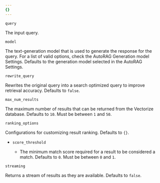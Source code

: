 ```yaml
---
{}
---
```



`query` <Type text="string" /> <MetaInfo text="required" />

The input query.

`model` <Type text="string" /> <MetaInfo text="optional" />

The text-generation model that is used to generate the response for the query. For a list of valid options, check the AutoRAG Generation model Settings. Defaults to the generation model selected in the AutoRAG Settings.

`rewrite_query` <Type text="boolean" /> <MetaInfo text="optional" />

Rewrites the original query into a search optimized query to improve retrieval accuracy. Defaults to `false`.

`max_num_results` <Type text="number" /> <MetaInfo text="optional" />

The maximum number of results that can be returned from the Vectorize database. Defaults to `10`. Must be between `1` and `50`.

`ranking_options` <Type text="object" /> <MetaInfo text="optional" />

Configurations for customizing result ranking. Defaults to `{}`.

- `score_threshold` <Type text="number" /> <MetaInfo text="optional" />
  - The minimum match score required for a result to be considered a match. Defaults to `0`. Must be between `0` and `1`.

`streaming` <Type text="object" /> <MetaInfo text="optional" />

Returns a stream of results as they are available. Defaults to `false`.
